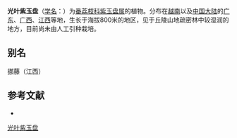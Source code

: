 {{Speciesbox
| name = 光叶紫玉盘
| status = 
| status_system = 
| image =
| genus = Uvaria
| species = boniana
| authority = Finet et Gagnep.
}}

'''光叶紫玉盘'''（[[学名|学名]]：{{lang|la|''Uvaria boniana''}}）为[[番荔枝科|番荔枝科]][[紫玉盘属|紫玉盘属]]的植物。分布在[[越南|越南]]以及[[中国大陆|中国大陆]]的[[广东|广东]]、[[广西|广西]]、[[江西|江西]]等地，生长于海拔800米的地区，见于丘陵山地疏密林中较湿润的地方，目前尚未由人工引种栽培。

== 别名 ==
挪藤（江西）

== 参考文献 ==
<div class="references-small">
* {{cite web| url =http://www.bioinfo.cn/db05/KmzwSpecies.php?action=view&id=582| title =光叶紫玉盘| work =《中国高等植物数据库全库》| publisher =中国科学院微生物研究所| author =昆明植物研究所| accessdate =2009-02-21| deadurl =yes| archiveurl =https://web.archive.org/web/20160305002622/http://www.bioinfo.cn/db05/KmzwSpecies.php?action=view&id=582| archivedate =2016-03-05}}
</div>
{{Taxonbar|from=Q10890193}}

[[Category:紫玉盘属|光叶紫玉盘]]


{{植物小作品}}